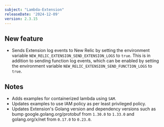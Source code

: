 ```yaml
---
subject: "Lambda-Extension"
releaseDate: '2024-12-09'
version: 2.3.15
---
```


## New feature

* Sends Extension log events to New Relic by setting the environment variable `NEW_RELIC_EXTENSION_SEND_EXTENSION_LOGS` to `true`. This is in addition to sending function log events, which can be enabled by setting the environment variable `NEW_RELIC_EXTENSION_SEND_FUNCTION_LOGS` to `true`.

## Notes

* Adds examples for containerized lambda using `SAM`.
* Updates examples to use IAM policy as per least privileged policy.
* Updates Extension's Golang version and dependency versions such as bump google.golang.org/protobuf from `1.30.0` to `1.33.0` and golang.org/x/net from `0.17.0` to `0.23.0`.

